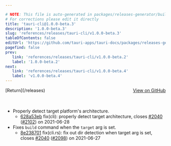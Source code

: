 ```yaml
---

# NOTE: This file is auto-generated in packages/releases-generator/build.ts
# For corrections please edit it directly
title: 'tauri-cli@1.0.0-beta.3'
description: '1.0.0-beta.3'
slug: 'references/releases/tauri-cli/v1.0.0-beta.3'
tableOfContents: false
editUrl: 'https://github.com/tauri-apps/tauri-docs/packages/releases-generator/build.ts'
pagefind: false
prev:
   link: 'references/releases/tauri-cli/v1.0.0-beta.2'
   label: '1.0.0-beta.2'
next:
   link: 'references/releases/tauri-cli/v1.0.0-beta.4'
   label: 'v1.0.0-beta.4'
---
```


			

<ReleaseSidebar slug="references/releases/tauri-cli"  packageName="tauri-cli" />

<div style="margin-bottom:3rem; display: flex; justify-content: space-between; align-items: center"><span>[Return](/releases)</span><span><a href="https://github.com/tauri-apps/tauri/releases/tag/tauri-cli-v1.0.0-beta.3">View on GitHub</a></span></div>

- Properly detect target platform&#39;s architecture.
  - [628a53eb](https://www.github.com/tauri-apps/tauri/commit/628a53eb6176f811d22d7730f08a99e5c370dbf4) fix(cli): properly detect target architecture, closes [#2040](https://www.github.com/tauri-apps/tauri/pull/2040) ([#2102](https://www.github.com/tauri-apps/tauri/pull/2102)) on 2021-06-28
- Fixes `build` command when the `target` arg is set.
  - [8e238701](https://www.github.com/tauri-apps/tauri/commit/8e2387018940e9e1421948d74a82156661ce2e4b) fix(cli.rs): fix out dir detection when target arg is set, closes [#2040](https://www.github.com/tauri-apps/tauri/pull/2040) ([#2098](https://www.github.com/tauri-apps/tauri/pull/2098)) on 2021-06-27

